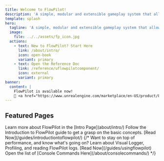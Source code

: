 ```yaml
---
title: Welcome to FlowPilot!
description: 'A simple, modular and extensible gameplay system that allows fast data-driven gameplay flow creation for Unreal Engine 5'
template: splash
hero:
  tagline: 'A simple, modular and extensible gameplay system that allows fast data-driven gameplay flow creation for Unreal Engine 5'
  image:
    file: ../../assets/fp_icon.jpg
  actions:
    - text: New to FlowPilot? Start Here
      link: /about/intro/
      icon: open-book
      variant: primary
    - text: Open the Reference Doc
      link: /reference/uflowpilotcomponent/
      icon: external
	  variant: primary
banner:
  content: |
    FlowPilot is available now!
    🏪 <a href="https://www.unrealengine.com/marketplace/en-US/product/88621a7957c0435991e5d0ce327e9f68">Get it from the Unreal Marketplace</a> 🎉
---
```



<CardGrid>
	<LinkCard title="Unreal Marketplace" icon="rocket" href="https://www.unrealengine.com/marketplace/en-US/product/88621a7957c0435991e5d0ce327e9f68" />
	<LinkCard title="Discord Support" href="https://discord.gg/sF9KjZ9qqj" />
</CardGrid>

## Featured Pages
<CardGrid>
	<Card title="About FlowPilot" icon="rocket">
		Learn more about FlowPilot in the 
		[Intro Page](about/intro/)
	</Card>
	<Card title="Introduction to FlowPilot" icon="add-document">
		Follow the Introduction to FlowPilot guide to get a grasp on the basic concepts.
		[Read Now](/guides/introductiontoflowpilot/)
	</Card>
	{/* <Card title="Debugging! Lets dive in" icon="setting">
		Want to stay on top of performance, and know what's going on? Learn about Visual Logger, Profiling, and reading FlowPilot logs.
		[Read Now](/guides/usingflowpilot)
	</Card>
	<Card title="Console Commands Reference" icon="setting">
		Open the list of [Console Commands Here](/about/consolecommands/)
	</Card> */}
</CardGrid>
